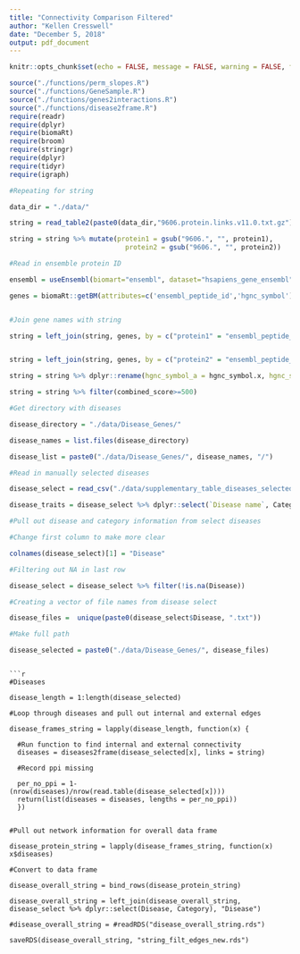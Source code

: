 ```yaml
---
title: "Connectivity Comparison Filtered"
author: "Kellen Cresswell"
date: "December 5, 2018"
output: pdf_document
---
```


```r
knitr::opts_chunk$set(echo = FALSE, message = FALSE, warning = FALSE, fig.height = 6, fig.width = 9, digits = 4)
```

```r
source("./functions/perm_slopes.R")
source("./functions/GeneSample.R")
source("./functions/genes2interactions.R")
source("./functions/disease2frame.R")
require(readr)
require(dplyr)
require(biomaRt)
require(broom)
require(stringr)
require(dplyr)
require(tidyr)
require(igraph)
```

```r
#Repeating for string

data_dir = "./data/"

string = read_table2(paste0(data_dir,"9606.protein.links.v11.0.txt.gz"))

string = string %>% mutate(protein1 = gsub("9606.", "", protein1), 
                             protein2 = gsub("9606.", "", protein2))

#Read in ensemble protein ID

ensembl = useEnsembl(biomart="ensembl", dataset="hsapiens_gene_ensembl", mirror = "www")

genes = biomaRt::getBM(attributes=c('ensembl_peptide_id','hgnc_symbol'), mart = ensembl)


#Join gene names with string

string = left_join(string, genes, by = c("protein1" = "ensembl_peptide_id", "protein2" = "ensembl_peptide_id"))


string = left_join(string, genes, by = c("protein2" = "ensembl_peptide_id"))

string = string %>% dplyr::rename(hgnc_symbol_a = hgnc_symbol.x, hgnc_symbol_b = hgnc_symbol.y)

string = string %>% filter(combined_score>=500)

```

```r

#Get directory with diseases

disease_directory = "./data/Disease_Genes/"

disease_names = list.files(disease_directory)

disease_list = paste0("./data/Disease_Genes/", disease_names, "/")

#Read in manually selected diseases

disease_select = read_csv("./data/supplementary_table_diseases_selected.csv")

disease_traits = disease_select %>% dplyr::select(`Disease name`, Category)

#Pull out disease and category information from select diseases

#Change first column to make more clear

colnames(disease_select)[1] = "Disease"

#Filtering out NA in last row

disease_select = disease_select %>% filter(!is.na(Disease))

#Creating a vector of file names from disease select

disease_files =  unique(paste0(disease_select$Disease, ".txt"))

#Make full path

disease_selected = paste0("./data/Disease_Genes/", disease_files)

```
```

```r
#Diseases

disease_length = 1:length(disease_selected)

#Loop through diseases and pull out internal and external edges

disease_frames_string = lapply(disease_length, function(x) {

  #Run function to find internal and external connectivity 
  diseases = diseases2frame(disease_selected[x], links = string)
  
  #Record ppi missing
  
  per_no_ppi = 1- (nrow(diseases)/nrow(read.table(disease_selected[x])))
  return(list(diseases = diseases, lengths = per_no_ppi))
  })


#Pull out network information for overall data frame

disease_protein_string = lapply(disease_frames_string, function(x) x$diseases)

#Convert to data frame

disease_overall_string = bind_rows(disease_protein_string)

disease_overall_string = left_join(disease_overall_string, disease_select %>% dplyr::select(Disease, Category), "Disease")

#disease_overall_string = #readRDS("disease_overall_string.rds")

saveRDS(disease_overall_string, "string_filt_edges_new.rds")
```
